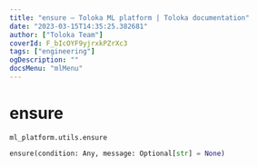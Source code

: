 ```yaml
---
title: "ensure — Toloka ML platform | Toloka documentation"
date: "2023-03-15T14:35:25.382681"
author: ["Toloka Team"]
coverId: F_bIcOYF9yjrxkPZrXc3
tags: ["engineering"]
ogDescription: ""
docsMenu: "mlMenu"
---
```


# ensure

`ml_platform.utils.ensure`

```python
ensure(condition: Any, message: Optional[str] = None)
```
